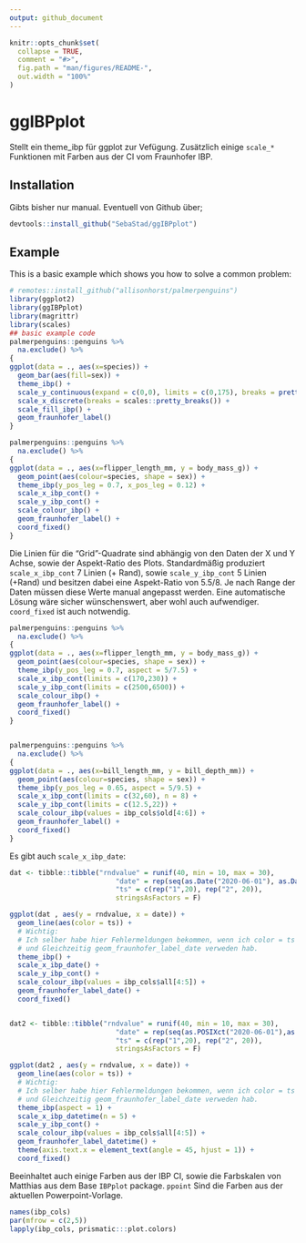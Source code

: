 ```yaml
---
output: github_document
---
```


<!-- README.md is generated from README.Rmd. Please edit that file -->

```r
knitr::opts_chunk$set(
  collapse = TRUE,
  comment = "#>",
  fig.path = "man/figures/README-",
  out.width = "100%"
)
```

# ggIBPplot

<!-- badges: start -->
<!-- badges: end -->

Stellt ein theme_ibp für ggplot zur Vefügung. Zusätzlich einige ```scale_*``` Funktionen mit Farben aus der CI vom Fraunhofer IBP.

## Installation

Gibts bisher nur manual. Eventuell von Github über;

``` r
devtools::install_github("SebaStad/ggIBPplot")
```

## Example

This is a basic example which shows you how to solve a common problem:

```r
# remotes::install_github("allisonhorst/palmerpenguins")
library(ggplot2)
library(ggIBPplot)
library(magrittr)
library(scales)
## basic example code
palmerpenguins::penguins %>% 
  na.exclude() %>% 
{
ggplot(data = ., aes(x=species)) +
  geom_bar(aes(fill=sex)) +
  theme_ibp() +
  scale_y_continuous(expand = c(0,0), limits = c(0,175), breaks = pretty_breaks()) +
  scale_x_discrete(breaks = scales::pretty_breaks()) + 
  scale_fill_ibp() +
  geom_fraunhofer_label() 
}

palmerpenguins::penguins %>% 
  na.exclude() %>% 
{
ggplot(data = ., aes(x=flipper_length_mm, y = body_mass_g)) +
  geom_point(aes(colour=species, shape = sex)) +
  theme_ibp(y_pos_leg = 0.7, x_pos_leg = 0.12) +
  scale_x_ibp_cont() +
  scale_y_ibp_cont() +
  scale_colour_ibp() +
  geom_fraunhofer_label() +
  coord_fixed()
}

```

Die Linien für die "Grid"-Quadrate sind abhängig von den Daten der X und Y Achse, sowie der Aspekt-Ratio des Plots. Standardmäßig produziert ```scale_x_ibp_cont``` 7 Linien (+ Rand), sowie ```scale_y_ibp_cont``` 5 Linien (+Rand) und besitzen dabei eine Aspekt-Ratio von 5.5/8. Je nach Range der Daten müssen diese Werte manual angepasst werden. Eine automatische Lösung wäre sicher wünschenswert, aber wohl auch aufwendiger. ```coord_fixed``` ist auch notwendig.

```r
palmerpenguins::penguins %>% 
  na.exclude() %>% 
{
ggplot(data = ., aes(x=flipper_length_mm, y = body_mass_g)) +
  geom_point(aes(colour=species, shape = sex)) +
  theme_ibp(y_pos_leg = 0.7, aspect = 5/7.5) +
  scale_x_ibp_cont(limits = c(170,230)) +
  scale_y_ibp_cont(limits = c(2500,6500)) +
  scale_colour_ibp() +
  geom_fraunhofer_label() +
  coord_fixed()
}


palmerpenguins::penguins %>% 
  na.exclude() %>% 
{
ggplot(data = ., aes(x=bill_length_mm, y = bill_depth_mm)) +
  geom_point(aes(colour=species, shape = sex)) +
  theme_ibp(y_pos_leg = 0.65, aspect = 5/9.5) +
  scale_x_ibp_cont(limits = c(32,60), n = 8) +
  scale_y_ibp_cont(limits = c(12.5,22)) +
  scale_colour_ibp(values = ibp_cols$old[4:6]) +
  geom_fraunhofer_label() +
  coord_fixed()
}
```

Es gibt auch ```scale_x_ibp_date```:

```r
dat <- tibble::tibble("rndvalue" = runif(40, min = 10, max = 30),
                          "date" = rep(seq(as.Date("2020-06-01"), as.Date("2020-06-20"), length.out = 20),2),
                          "ts" = c(rep("1",20), rep("2", 20)),
                          stringsAsFactors = F)

ggplot(dat , aes(y = rndvalue, x = date)) + 
  geom_line(aes(color = ts)) +
  # Wichtig:
  # Ich selber habe hier Fehlermeldungen bekommen, wenn ich color = ts in den ggplot aes gesteckt habe
  # und Gleichzeitig geom_fraunhofer_label_date verweden hab.
  theme_ibp() + 
  scale_x_ibp_date() +
  scale_y_ibp_cont() +
  scale_colour_ibp(values = ibp_cols$all[4:5]) +
  geom_fraunhofer_label_date() +
  coord_fixed() 


dat2 <- tibble::tibble("rndvalue" = runif(40, min = 10, max = 30),
                          "date" = rep(seq(as.POSIXct("2020-06-01"),as.POSIXct("2020-06-10"), length.out = 20),2),
                          "ts" = c(rep("1",20), rep("2", 20)),
                          stringsAsFactors = F)

ggplot(dat2 , aes(y = rndvalue, x = date)) + 
  geom_line(aes(color = ts)) +
  # Wichtig:
  # Ich selber habe hier Fehlermeldungen bekommen, wenn ich color = ts in den ggplot aes gesteckt habe
  # und Gleichzeitig geom_fraunhofer_label_date verweden hab.
  theme_ibp(aspect = 1) + 
  scale_x_ibp_datetime(n = 5) +
  scale_y_ibp_cont() +
  scale_colour_ibp(values = ibp_cols$all[4:5]) +
  geom_fraunhofer_label_datetime() +
  theme(axis.text.x = element_text(angle = 45, hjust = 1)) +
  coord_fixed() 
```

Beeinhaltet auch einige Farben aus der IBP CI, sowie die Farbskalen von Matthias aus dem Base ```IBPplot``` package. ```ppoint``` Sind die Farben aus der aktuellen Powerpoint-Vorlage.

```r
names(ibp_cols)
par(mfrow = c(2,5))
lapply(ibp_cols, prismatic:::plot.colors)

```
